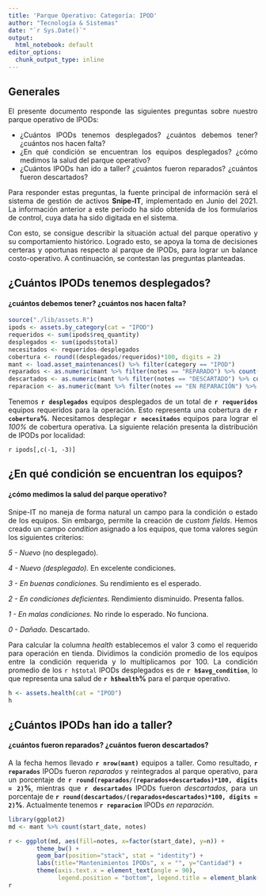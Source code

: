 ```yaml
---
title: 'Parque Operativo: Categoría: IPOD'
author: "Tecnología & Sistemas"
date: "`r Sys.Date()`"
output:
  html_notebook: default
editor_options:
  chunk_output_type: inline
---
```


<style>
body {
text-align: justify}
</style>

## Generales

El presente documento responde las siguientes preguntas sobre nuestro parque operativo de IPODs: 

- ¿Cuántos IPODs tenemos desplegados? ¿cuántos debemos tener? ¿cuántos nos hacen falta?
- ¿En qué condición se encuentran los equipos desplegados? ¿cómo medimos la salud del parque operativo?
- ¿Cuántos IPODs han ido a taller? ¿cuántos fueron reparados? ¿cuántos fueron descartados?

Para responder estas preguntas, la fuente principal de información será el sistema de gestión de activos **Snipe-IT**, implementado en Junio del 2021. La información anterior a este período ha sido obtenida de los formularios de control, cuya data ha sido digitada en el sistema. 

Con esto, se consigue describir la situación actual del parque operativo y su comportamiento histórico. Logrado esto, se apoya la toma de decisiones certeras y oportunas respecto al parque de IPODs, para lograr un balance costo-operativo. A continuación, se contestan las preguntas planteadas.

## ¿Cuántos IPODs tenemos desplegados?
#### ¿cuántos debemos tener? ¿cuántos nos hacen falta?

```r
source("./lib/assets.R")
ipods <- assets.by_category(cat = "IPOD")
requeridos <- sum(ipods$req_quantity)
desplegados <- sum(ipods$total)
necesitados <- requeridos-desplegados
cobertura <- round((desplegados/requeridos)*100, digits = 2)
mant <- load.asset_maintenances() %>% filter(category == "IPOD")
reparados <- as.numeric(mant %>% filter(notes == "REPARADO") %>% count())
descartados <- as.numeric(mant %>% filter(notes == "DESCARTADO") %>% count())
reparacion <- as.numeric(mant %>% filter(notes == "EN REPARACIÓN") %>% count())
```

Tenemos **`r desplegados`** equipos desplegados de un total de **`r requeridos`** equipos requeridos para la operación. Esto representa una cobertura de **`r cobertura`%**. Necesitamos desplegar **`r necesitados`** equipos para lograr el *100%* de cobertura operativa. La siguiente relación presenta la distribución de IPODs por localidad:

`r ipods[,c(-1, -3)]`

## ¿En qué condición se encuentran los equipos? 
#### ¿cómo medimos la salud del parque operativo?

Snipe-IT no maneja de forma natural un campo para la condición o estado de los equipos. Sin embargo, permite la creación de *custom fields*. Hemos creado un campo *condition* asignado a los equipos, que toma valores según los siguientes criterios:

*5 - Nuevo* (no desplegado). 

*4 - Nuevo (desplegado).* En excelente condiciones. 

*3 - En buenas condiciones.* Su rendimiento es el esperado.

*2 - En condiciones deficientes.* Rendimiento disminuido. Presenta fallos.

*1 - En malas condiciones.* No rinde lo esperado. No funciona.

*0 - Dañado.* Descartado.

Para calcular la columna *health* establecemos el valor 3 como el requerido para operación en tienda. Dividimos la condición promedio de los equipos entre la condición requerida y lo multiplicamos por 100. La condición promedio de los `r h$total` IPODs desplegados es de **`r h$avg_condition`**, lo que representa una salud de **`r h$health`%** para el parque operativo.

```r
h <- assets.health(cat = "IPOD")
h
```


## ¿Cuántos IPODs han ido a taller? 
#### ¿cuántos fueron reparados? ¿cuántos fueron descartados?

A la fecha hemos llevado **`r nrow(mant)`** equipos a taller. Como resultado, **`r reparados`** IPODs fueron *reparados* y reintegrados al parque operativo, para un porcentaje de **`r round(reparados/(reparados+descartados)*100, digits = 2)`%**, mientras que **`r descartados`** IPODs fueron *descartados*, para un porcentaje de **`r round(descartados/(reparados+descartados)*100, digits = 2)`%**. Actualmente tenemos **`r reparacion`** IPODs *en reparación*.

```r
library(ggplot2)
md <- mant %>% count(start_date, notes)

r <- ggplot(md, aes(fill=notes, x=factor(start_date), y=n)) +
        theme_bw() +
        geom_bar(position="stack", stat = "identity") +
        labs(title="Mantenimientos IPODs", x = "", y="Cantidad") +
        theme(axis.text.x = element_text(angle = 90), 
              legend.position = "bottom", legend.title = element_blank())
r
```
